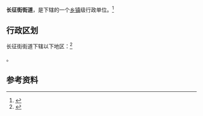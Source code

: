 {{中国乡级行政区|14/09/02/002/000}}

'''长征街街道'''，是{{PRC admin/fullname|14/09/02/002/000|3}}下辖的一个[[乡镇|乡镇]]级行政单位。<ref>{{PRC admin/ref sgc|{{PRC admin/parent|14/09/02/002/000}}}}</ref>

== 行政区划 ==

长征街街道下辖以下地区：<ref>{{PRC admin/ref sgc|14/09/02/002/000}}</ref>

{{PRC admin/children|14/09/02/002/000}}。

== 参考资料 ==

{{reflist}}

{{行政区划小作品}}
{{PRC admin/navcat|14/09/02/002/000}}